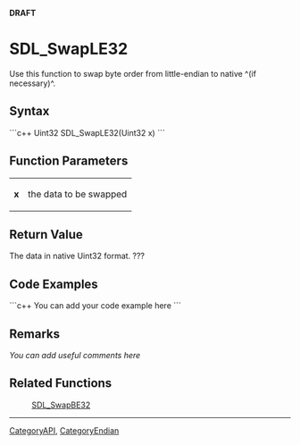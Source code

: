 <!-- pragma section-numbers off -->
<!-- pragma disable-camelcase -->
'''DRAFT'''

= SDL_SwapLE32 =
Use this function to swap byte order from little-endian to native ^(if necessary)^.


== Syntax ==
```c++
Uint32 SDL_SwapLE32(Uint32 x)
```

== Function Parameters ==
{|
|'''x'''
|the data to be swapped
|}

== Return Value ==
The data in native Uint32 format. ???

== Code Examples ==
```c++
You can add your code example here
```

== Remarks ==
''You can add useful comments here''

== Related Functions ==
:[[SDL_SwapBE32]]

----
[[CategoryAPI]], [[CategoryEndian]]
